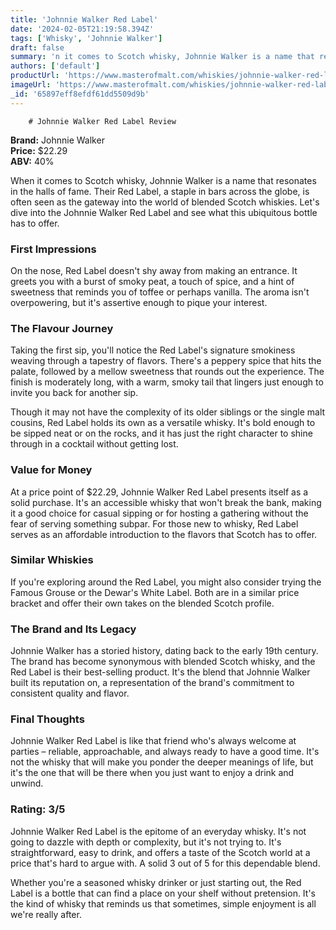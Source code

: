```yaml
---
title: 'Johnnie Walker Red Label'
date: '2024-02-05T21:19:58.394Z'
tags: ['Whisky', 'Johnnie Walker']
draft: false
summary: 'n it comes to Scotch whisky, Johnnie Walker is a name that resonates in the halls of fame. Their Red Label, a staple in bars acros...'
authors: ['default']
productUrl: 'https://www.masterofmalt.com/whiskies/johnnie-walker-red-label-whisky/'
imageUrl: 'https://www.masterofmalt.com/whiskies/johnnie-walker-red-label-whisky.jpg'
_id: '65897eff8efdf61dd5509d9b'
---
```


        # Johnnie Walker Red Label Review

**Brand:** Johnnie Walker  
**Price:** $22.29  
**ABV:** 40%

When it comes to Scotch whisky, Johnnie Walker is a name that resonates in the halls of fame. Their Red Label, a staple in bars across the globe, is often seen as the gateway into the world of blended Scotch whiskies. Let's dive into the Johnnie Walker Red Label and see what this ubiquitous bottle has to offer.

### First Impressions

On the nose, Red Label doesn't shy away from making an entrance. It greets you with a burst of smoky peat, a touch of spice, and a hint of sweetness that reminds you of toffee or perhaps vanilla. The aroma isn't overpowering, but it's assertive enough to pique your interest.

### The Flavour Journey

Taking the first sip, you'll notice the Red Label's signature smokiness weaving through a tapestry of flavors. There's a peppery spice that hits the palate, followed by a mellow sweetness that rounds out the experience. The finish is moderately long, with a warm, smoky tail that lingers just enough to invite you back for another sip.

Though it may not have the complexity of its older siblings or the single malt cousins, Red Label holds its own as a versatile whisky. It's bold enough to be sipped neat or on the rocks, and it has just the right character to shine through in a cocktail without getting lost.

### Value for Money

At a price point of $22.29, Johnnie Walker Red Label presents itself as a solid purchase. It's an accessible whisky that won't break the bank, making it a good choice for casual sipping or for hosting a gathering without the fear of serving something subpar. For those new to whisky, Red Label serves as an affordable introduction to the flavors that Scotch has to offer.

### Similar Whiskies

If you're exploring around the Red Label, you might also consider trying the Famous Grouse or the Dewar's White Label. Both are in a similar price bracket and offer their own takes on the blended Scotch profile.

### The Brand and Its Legacy

Johnnie Walker has a storied history, dating back to the early 19th century. The brand has become synonymous with blended Scotch whisky, and the Red Label is their best-selling product. It's the blend that Johnnie Walker built its reputation on, a representation of the brand's commitment to consistent quality and flavor.

### Final Thoughts

Johnnie Walker Red Label is like that friend who's always welcome at parties – reliable, approachable, and always ready to have a good time. It's not the whisky that will make you ponder the deeper meanings of life, but it's the one that will be there when you just want to enjoy a drink and unwind.

### Rating: 3/5

Johnnie Walker Red Label is the epitome of an everyday whisky. It's not going to dazzle with depth or complexity, but it's not trying to. It's straightforward, easy to drink, and offers a taste of the Scotch world at a price that's hard to argue with. A solid 3 out of 5 for this dependable blend.

Whether you're a seasoned whisky drinker or just starting out, the Red Label is a bottle that can find a place on your shelf without pretension. It's the kind of whisky that reminds us that sometimes, simple enjoyment is all we're really after.
